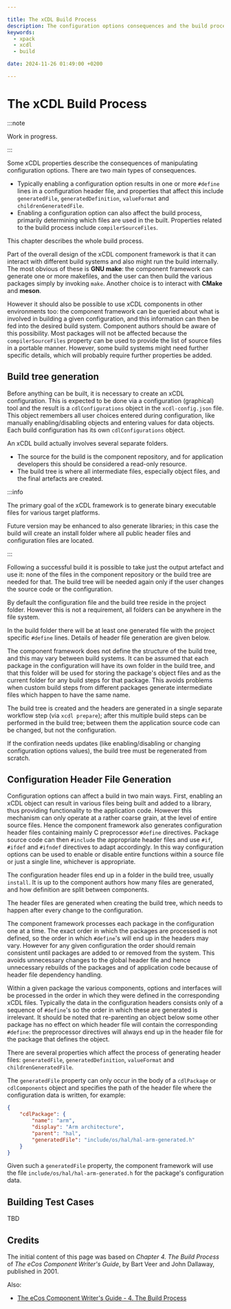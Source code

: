 ```yaml
---

title: The xCDL Build Process
description: The configuration options consequences and the build process.
keywords:
  - xpack
  - xcdl
  - build

date: 2024-11-26 01:49:00 +0200

---
```


# The xCDL Build Process

:::note

Work in progress.

:::

Some xCDL properties describe the consequences of manipulating configuration options. There are two main types of consequences.

- Typically enabling a configuration option results in one or more `#define` lines in a configuration header file, and properties that affect this include `generatedFile`, `generatedDefinition`, `valueFormat` and `childrenGeneratedFile`.
- Enabling a configuration option can also affect the build process, primarily determining which files are used in the built. Properties related to the build process include `compilerSourceFiles`.

This chapter describes the whole build process.

Part of the overall design of the xCDL component framework is that it can interact with different build systems and also might run the build internally. The most obvious of these is **GNU make**: the component framework can generate one or more makefiles, and the user can then build the various packages simply by invoking `make`. Another choice is to interact with **CMake** and **meson**.

However it should also be possible to use xCDL components in other environments too: the component framework can be queried about what is involved in building a given configuration, and this information can then be fed into the desired build system. Component authors should be aware of this possibility. Most packages will not be affected because the `compilerSourceFiles` property can be used to provide the list of source files in a portable manner. However, some build systems might need further specific details, which will probably require further properties be added.

## Build tree generation

Before anything can be built, it is necessary to create an xCDL configuration. This is expected to be done via a configuration (graphical) tool and the result is a `cdlConfigurations` object in the `xcdl-config.json` file. This object remembers all user choices entered during configuration, like manually enabling/disabling objects and entering values for data objects. Each build configuration has its own `cdlConfigurations` object.

An xCDL build actually involves several separate folders.

- The source for the build is the component repository, and for application developers this should be considered a read-only resource.
- The build tree is where all intermediate files, especially object files, and the final artefacts are created.

:::info

The primary goal of the xCDL framework is to generate binary executable files for various target platforms.

Future version may be enhanced to also generate libraries; in this case the build will create an install folder where all public header files and configuration files are located.

:::

Following a successful build it is possible to take just the output artefact and use it: none of the files in the component repository or the build tree are needed for that. The build tree will be needed again only if the user changes the source code or the configuration.

By default the configuration file and the build tree reside in the project folder. However this is not a requirement, all folders can be anywhere in the file system.

In the build folder there will be at least one generated file with the project specific `#define` lines.
Details of header file generation are given below.

The component framework does not define the structure of the build tree, and this may vary between build systems. It can be assumed that each package in the configuration will have its own folder in the build tree, and that this folder will be used for storing the package's object files and as the current folder for any build steps for that package. This avoids problems when custom build steps from different packages generate intermediate files which happen to have the same name.

The build tree is created and the headers are generated in a single separate workflow step (via `xcdl prepare`); after this multiple build steps can be performed in the build tree; between them the application source code can be changed, but not the configuration.

If the confiration needs updates (like enabling/disabling or changing configuration options values), the build tree must be regenerated from scratch.

## Configuration Header File Generation

Configuration options can affect a build in two main ways. First, enabling an xCDL object can result in various files being built and added to a library, thus providing functionality to the application code. However this mechanism can only operate at a rather coarse grain, at the level of entire source files. Hence the component framework also generates configuration header files containing mainly C preprocessor `#define` directives. Package source code can then `#include` the appropriate header files and use `#if`, `#ifdef` and `#ifndef` directives to adapt accordingly. In this way configuration options can be used to enable or disable entire functions within a source file or just a single line, whichever is appropriate.

The configuration header files end up in a folder in the build tree, usually `install`. It is up to the component authors how many files are generated, and how definition are split between components.

The header files are generated when creating the build tree, which needs to happen after every change to the configuration.

The component framework processes each package in the configuration one at a time. The exact order in which the packages are processed is not defined, so the order in which `#define`'s will end up in the headers may vary. However for any given configuration the order should remain consistent until packages are added to or removed from the system. This avoids unnecessary changes to the global header file and hence unnecessary rebuilds of the packages and of application code because of header file dependency handling.

Within a given package the various components, options and interfaces will be processed in the order in which they were defined in the corresponding xCDL files. Typically the data in the configuration headers consists only of a sequence of `#define`'s so the order in which these are generated is irrelevant. It should be noted that re-parenting an object below some other package has no effect on which header file will contain the corresponding `#define`: the preprocessor directives will always end up in the header file for the package that defines the object.

There are several properties which affect the process of generating header files:
`generatedFile`, `generatedDefinition`, `valueFormat` and `childrenGeneratedFile`.

The `generatedFile` property can only occur in the body of a `cdlPackage` or `cdlComponents` object and specifies the path of the header file where the configuration data is written, for example:

```json
{
    "cdlPackage": {
        "name": "arm",
        "display": "Arm architecture",
        "parent": "hal",
        "generatedFile": "include/os/hal/hal-arm-generated.h"
    }
}
```

Given such a `generatedFile` property, the component framework will use the file `include/os/hal/hal-arm-generated.h` for the package's configuration data.

## Building Test Cases

TBD


## Credits

The initial content of this page was based on *Chapter 4. The Build Process* of *The eCos Component Writer's Guide*, by Bart Veer and John Dallaway, published in 2001.

Also:

- [The eCos Component Writer's Guide - 4. The Build Process](https://ecos.sourceware.org/docs-latest/cdl-guide/build.html)

